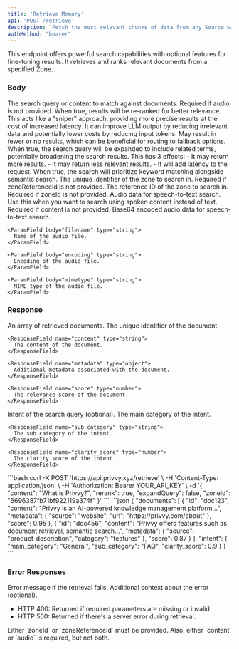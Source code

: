 ```yaml
---
title: 'Retrieve Memory'
api: 'POST /retrieve'
description: 'Fetch the most relevant chunks of data from any Source within a specified Zone based on a query'
authMethod: "bearer"
---
```


This endpoint offers powerful search capabilities with optional features for fine-tuning results. It retrieves and ranks relevant documents from a specified Zone.

### Body

<ParamField body="content" type="string">
  The search query or content to match against documents. Required if audio is not provided.
</ParamField>

<ParamField body="rerank" type="boolean" default="false">
  When true, results will be re-ranked for better relevance. This acts like a "sniper" approach, providing more precise results at the cost of increased latency. It can improve LLM output by reducing irrelevant data and potentially lower costs by reducing input tokens. May result in fewer or no results, which can be beneficial for routing to fallback options.
</ParamField>

<ParamField body="expandQuery" type="boolean" default="true">
  When true, the search query will be expanded to include related terms, potentially broadening the search results. This has 3 effects:
  - It may return more results.
  - It may return less relevant results.
  - It will add latency to the request.
</ParamField>

<ParamField body="useKeywords" type="boolean" default="false">
  When true, the search will prioritize keyword matching alongside semantic search.
</ParamField>

<ParamField body="zoneId" type="string">
  The unique identifier of the zone to search in. Required if zoneReferenceId is not provided.
</ParamField>

<ParamField body="zoneReferenceId" type="string">
  The reference ID of the zone to search in. Required if zoneId is not provided.
</ParamField>

<ParamField body="audio" type="object">
  Audio data for speech-to-text search. Use this when you want to search using spoken content instead of text. Required if content is not provided.

  <Expandable title="Audio Object Properties">
    <ParamField body="data" type="string">
      Base64 encoded audio data for speech-to-text search.
    </ParamField>

    <ParamField body="filename" type="string">
      Name of the audio file.
    </ParamField>

    <ParamField body="encoding" type="string">
      Encoding of the audio file.
    </ParamField>

    <ParamField body="mimetype" type="string">
      MIME type of the audio file.
    </ParamField>
  </Expandable>
</ParamField>

### Response

<ResponseField name="documents" type="array">
  An array of retrieved documents.

  <Expandable title="Document Properties">
    <ResponseField name="id" type="string">
      The unique identifier of the document.
    </ResponseField>

    <ResponseField name="content" type="string">
      The content of the document.
    </ResponseField>

    <ResponseField name="metadata" type="object">
      Additional metadata associated with the document.
    </ResponseField>

    <ResponseField name="score" type="number">
      The relevance score of the document.
    </ResponseField>
  </Expandable>
</ResponseField>

<ResponseField name="intent" type="object">
  Intent of the search query (optional).

  <Expandable title="Intent Properties">
    <ResponseField name="main_category" type="string">
      The main category of the intent.
    </ResponseField>

    <ResponseField name="sub_category" type="string">
      The sub category of the intent.
    </ResponseField>

    <ResponseField name="clarity_score" type="number">
      The clarity score of the intent.
    </ResponseField>
  </Expandable>
</ResponseField>

<RequestExample>
```bash
curl -X POST 'https://api.privvy.xyz/retrieve' \
-H 'Content-Type: application/json' \
-H 'Authorization: Bearer YOUR_API_KEY' \
-d '{
  "content": "What is Privvy?",
  "rerank": true,
  "expandQuery": false,
  "zoneId": "6696387fb71bf922119a374f"
}'
```
</RequestExample>

<ResponseExample>
```json
{
  "documents": [
    {
      "id": "doc123",
      "content": "Privvy is an AI-powered knowledge management platform...",
      "metadata": {
        "source": "website",
        "url": "https://privvy.com/about"
      },
      "score": 0.95
    },
    {
      "id": "doc456",
      "content": "Privvy offers features such as document retrieval, semantic search...",
      "metadata": {
        "source": "product_description",
        "category": "features"
      },
      "score": 0.87
    }
  ],
  "intent": {
    "main_category": "General",
    "sub_category": "FAQ",
    "clarity_score": 0.9
  }
}
```
</ResponseExample>

### Error Responses

<ResponseField name="error" type="string">
  Error message if the retrieval fails.
</ResponseField>

<ResponseField name="context" type="string">
  Additional context about the error (optional).
</ResponseField>

- HTTP 400: Returned if required parameters are missing or invalid.
- HTTP 500: Returned if there's a server error during retrieval.

<Note>
  Either `zoneId` or `zoneReferenceId` must be provided. Also, either `content` or `audio` is required, but not both.
</Note>